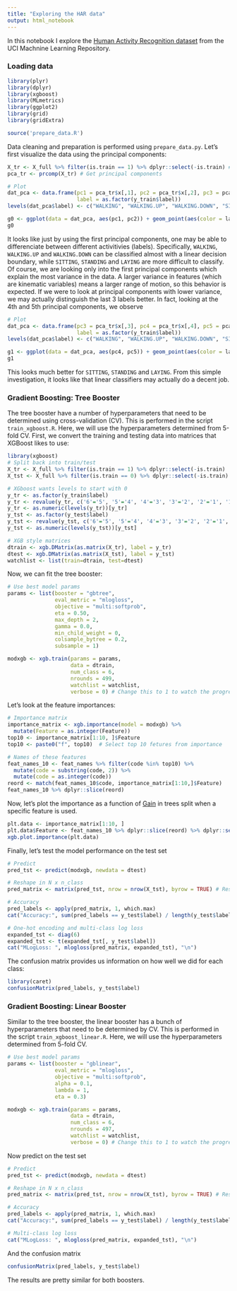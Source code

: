 ```yaml
---
title: "Exploring the HAR data"
output: html_notebook
---
```


In this notebook I explore the [Human Activity Recognition dataset](https://archive.ics.uci.edu/ml/machine-learning-databases/00240/) from the UCI Machnine Learning Repository. 

### Loading data

```r
library(plyr)
library(dplyr)
library(xgboost)
library(MLmetrics)
library(ggplot2)
library(grid)
library(gridExtra)

source('prepare_data.R')
```

Data cleaning and preparation is performed using `prepare_data.py`. Let's first visualize the data using the principal components:

```r
X_tr <- X_full %>% filter(is.train == 1) %>% dplyr::select(-is.train) # Select training data
pca_tr <- prcomp(X_tr) # Get principal components

# Plot  
dat_pca <- data.frame(pc1 = pca_tr$x[,1], pc2 = pca_tr$x[,2], pc3 = pca_tr$x[,3], 
                      label = as.factor(y_train$label))
levels(dat_pca$label) <- c("WALKING", "WALKING.UP", "WALKING.DOWN", "SITTING", "STANDING", "LAYING")

g0 <- ggplot(data = dat_pca, aes(pc1, pc2)) + geom_point(aes(color = label))
g0
```
 It looks like just by using the first principal components, one may be able to differenciate between different activitivies (labels). Specifically, `WALKING`, `WALKING.UP` and `WALKING.DOWN` can be classified almost with a linear decision boundary, while `SITTING`, `STANDING` and `LAYING` are more difficult to classify. Of course, we are looking only into the first principal components which explain the most variance in the data. A larger variance in features (which are kinematic variables) means a larger range of motion, so this behavior is expected. If we were to look at principal components with lower variance, we may actually distinguish the last 3 labels better. In fact, looking at the 4th and 5th principal components, we observe 
 
```r
# Plot  
dat_pca <- data.frame(pc3 = pca_tr$x[,3], pc4 = pca_tr$x[,4], pc5 = pca_tr$x[,5], 
                      label = as.factor(y_train$label))
levels(dat_pca$label) <- c("WALKING", "WALKING.UP", "WALKING.DOWN", "SITTING", "STANDING", "LAYING")

g1 <- ggplot(data = dat_pca, aes(pc4, pc5)) + geom_point(aes(color = label))
g1
```
This looks much better for `SITTING`, `STANDING` and `LAYING`. From this simple investigation, it looks like that linear classifiers may actually do a decent job. 
 
### Gradient Boosting: Tree Booster
The tree booster have a number of hyperparameters that need to be determined using cross-validation (CV). This is performed in the script `train_xgboost.R`. Here, we will use the hyperparameters determined from 5-fold CV. First, we convert the training and testing data into matrices that XGBoost likes to use:

```r
library(xgboost)
# Split back into train/test
X_tr <- X_full %>% filter(is.train == 1) %>% dplyr::select(-is.train)
X_tst <- X_full %>% filter(is.train == 0) %>% dplyr::select(-is.train)

# XGboost wants levels to start with 0
y_tr <- as.factor(y_train$label)
y_tr <- revalue(y_tr, c('6'='5', '5'='4', '4'='3', '3'='2', '2'='1', '1'='0'))
y_tr <- as.numeric(levels(y_tr))[y_tr]
y_tst <- as.factor(y_test$label)
y_tst <- revalue(y_tst, c('6'='5', '5'='4', '4'='3', '3'='2', '2'='1', '1'='0'))
y_tst <- as.numeric(levels(y_tst))[y_tst]

# XGB style matrices
dtrain <- xgb.DMatrix(as.matrix(X_tr), label = y_tr)
dtest <- xgb.DMatrix(as.matrix(X_tst), label = y_tst)
watchlist <- list(train=dtrain, test=dtest)
```

Now, we can fit the tree booster:
```r
# Use best model params
params <- list(booster = "gbtree",
               eval_metric = "mlogloss",
               objective = "multi:softprob",
               eta = 0.50,     
               max_depth = 2, 
               gamma = 0.0,    
               min_child_weight = 0, 
               colsample_bytree = 0.2,
               subsample = 1)

modxgb <- xgb.train(params = params,
                    data = dtrain,
                    num_class = 6,
                    nrounds = 499,
                    watchlist = watchlist,
                    verbose = 0) # Change this to 1 to watch the progress
```
Let's look at the feature importances:

```r
# Importance matrix
importance_matrix <- xgb.importance(model = modxgb) %>% 
  mutate(Feature = as.integer(Feature))
top10 <- importance_matrix[1:10, ]$Feature
top10 <- paste0("f", top10)  # Select top 10 fetures from importance

# Names of these features
feat_names_10 <- feat_names %>% filter(code %in% top10) %>% 
  mutate(code = substring(code, 2)) %>%
  mutate(code = as.integer(code))
reord <- match(feat_names_10$code, importance_matrix[1:10,]$Feature)
feat_names_10 %>% dplyr::slice(reord)
```
Now, let's plot the importance as a function of [Gain](http://xgboost.readthedocs.io/en/latest/R-package/discoverYourData.html) in trees split when a specific feature is used. 

```r
plt.data <- importance_matrix[1:10, ]
plt.data$Feature <- feat_names_10 %>% dplyr::slice(reord) %>% dplyr::select(feature)
xgb.plot.importance(plt.data)
```
Finally, let's test the model performance on the test set

```r
# Predict
pred_tst <- predict(modxgb, newdata = dtest)

# Reshape in N x n_class
pred_matrix <- matrix(pred_tst, nrow = nrow(X_tst), byrow = TRUE) # Reshape for class probs

# Accuracy
pred_labels <- apply(pred_matrix, 1, which.max)
cat("Accuracy:", sum(pred_labels == y_test$label) / length(y_test$label), "\n")

# One-hot encoding and multi-class log loss
expanded_tst <- diag(6)
expanded_tst <- t(expanded_tst[, y_test$label])
cat("MLogLoss: ", mlogloss(pred_matrix, expanded_tst), "\n")
```
The confusion matrix provides us information on how well we did for each class:
```r
library(caret)
confusionMatrix(pred_labels, y_test$label)
```


### Gradient Boosting: Linear Booster
Similar to the tree booster, the linear booster has a bunch of hyperparameters that need to be determined by CV. This is performed in the script `train_xgboost_linear.R`. Here, we will use the hyperparameters determined from 5-fold CV. 

```r
# Use best model params
params <- list(booster = "gblinear",
               eval_metric = "mlogloss",
               objective = "multi:softprob",
               alpha = 0.1,
               lambda = 1,
               eta = 0.3)

modxgb <- xgb.train(params = params,
                    data = dtrain,
                    num_class = 6,
                    nrounds = 497,
                    watchlist = watchlist,
                    verbose = 0) # Change this to 1 to watch the progress
```
Now predict on the test set

```r
# Predict
pred_tst <- predict(modxgb, newdata = dtest)

# Reshape in N x n_class
pred_matrix <- matrix(pred_tst, nrow = nrow(X_tst), byrow = TRUE) # Reshape for class probs

# Accuracy
pred_labels <- apply(pred_matrix, 1, which.max)
cat("Accuracy:", sum(pred_labels == y_test$label) / length(y_test$label), "\n")

# Multi-class log loss
cat("MLogLoss: ", mlogloss(pred_matrix, expanded_tst), "\n")
```
And the confusion matrix
```r
confusionMatrix(pred_labels, y_test$label)
```
The results are pretty similar for both boosters. 

